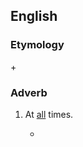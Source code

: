 ==English==

===Etymology===
{{m|en|every}} + {{m|en|when}}

===Adverb===
{{en-adv|-}}

# {{lb|en|somewhat|_|nonstandard}} At [[all]] times.
#* {{quote-book|lang=en|year=1843|author=[[w:Thomas_Carlyle|Thomas Carlyle]]|title=[[:w:Past and Present (book)|Past and Present]]|section=book 3, ch. VIII, ''Unworking Aristocracy''|passage=Everywhere and '''everywhen''' a man has to ‘''pay'' with his life;’ to do his work, as a soldier does, at the expense of life.}}
